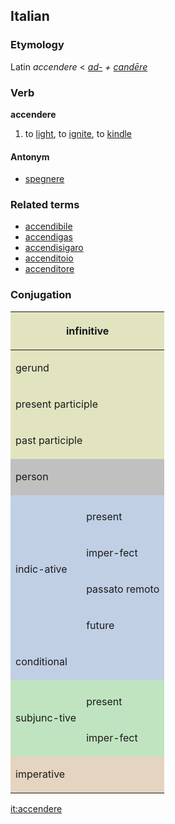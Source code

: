 ==Italian==
===Etymology===
Latin ''accendere'' < ''[[ad-]] + [[candere|candēre]]''
===Verb===
'''accendere'''

# to [[light]], to [[ignite]], to [[kindle]]

====Antonym====
*[[spegnere]]

===Related terms===
*[[accendibile]]
*[[accendigas]]
*[[accendisigaro]]
*[[accenditoio]]
*[[accenditore]]

===Conjugation===

<center>
{| style="background:#F0F0F0"

|-
! colspan="3" style="background:#e2e4c0" | infinitive
| colspan="5" | accendere

|-
! colspan="3" style="background:#e2e4c0" | gerund
| colspan="5" | accendendo

|-
! colspan="3" style="background:#e2e4c0" | present participle
| colspan="5" | accendente

|-
! colspan="3" style="background:#e2e4c0" | past participle
| colspan="5" | acceso

|-
! colspan="2" rowspan="2" style="background:#C0C0C0" | person
! colspan="3" style="background:#C0C0C0" | singular
! colspan="3" style="background:#C0C0C0" | plural

|-
! style="background:#C0C0C0;width:12.5%" | first
! style="background:#C0C0C0;width:12.5%" | second
! style="background:#C0C0C0;width:12.5%" | third
! style="background:#C0C0C0;width:12.5%" | first
! style="background:#C0C0C0;width:12.5%" | second
! style="background:#C0C0C0;width:12.5%" | third

|-
! style="background:#c0cfe4" rowspan="5" | indic-ative
! style="background:#c0cfe4" | 
! style="background:#c0cfe4" | io
! style="background:#c0cfe4" | tu
! style="background:#c0cfe4" | lui/lei
! style="background:#c0cfe4" | noi
! style="background:#c0cfe4" | voi
! style="background:#c0cfe4" | loro

|-
! style="height:3em;background:#c0cfe4" | present
| accendo
| accendi
| accende
| accendiamo
| accendete
| accendono

|-
! style="height:3em;background:#c0cfe4" | imper-fect
| accendevo
| accendevi
| accendeva
| accende-vamo
| accendevate
| accendevano

|-
! style="height:3em;background:#c0cfe4" | passato remoto
| accesi
| accendesti
| accese
| accendemmo
| accendeste
| accesero

|-
! style="height:3em;background:#c0cfe4" | future
| accenderò
| accenderai
| accenderà
| accende-remo
| accenderete
| accenderanno

|-
! style="height:3em;background:#c0cfe4" colspan="2" | conditional
| accende-rei
| accenderesti
| accende-rebbe
| accende-remmo
| accendereste
| accende-rebbero

|-
! style="background:#c0e4c0" rowspan="3" | subjunc-tive
! style="background:#c0e4c0" | 
! style="background:#c0e4c0" | che io
! style="background:#c0e4c0" | che tu
! style="background:#c0e4c0" | che lui/che lei
! style="background:#c0e4c0" | che noi
! style="background:#c0e4c0" | che voi
! style="background:#c0e4c0" | che loro

|-
! style="height:3em;background:#c0e4c0" | present
| accenda
| accenda
| accenda
| accendiamo
| accendiate
| accendano

|-
! style="height:3em;background:#c0e4c0" rowspan="1" | imper-fect
| accendessi
| accendessi
| accendesse
| accen-dessimo
| accendeste
| accendes-sero

|-
! colspan="2" rowspan="2" style="height:3em;background:#e4d4c0" | imperative
! style="background:#e4d4c0" | -
! style="background:#e4d4c0" | tu
! style="background:#e4d4c0" | lui/lei
! style="background:#e4d4c0" | noi
! style="background:#e4d4c0" | voi
! style="background:#e4d4c0" | loro

|-
|
| accendi
| accenda
| accendiamo
| accendete
| accendano

|}
</center>

[[it:accendere]]